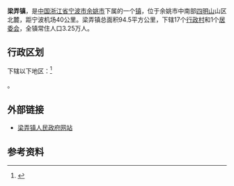 {{中国乡级行政区|33/02/81/114/000
| 电话区号 = 574
}}
'''梁弄镇'''，是[[中国|中国]][[浙江省|浙江省]][[宁波市|宁波市]][[余姚市|余姚市]]下属的一个[[镇|镇]]，位于余姚市中南部[[四明山|四明山]]山区北麓，距宁波机场40公里。梁弄镇总面积94.5平方公里，下辖17个[[行政村|行政村]]和1个[[居委会|居委会]]，全镇常住人口3.25万人。

== 行政区划 ==

下辖以下地区：<ref>{{PRC admin/ref sgc|33/02/81/114/000}}</ref>

{{PRC admin/children|33/02/81/114/000}}。

==外部链接==
*[https://web.archive.org/web/20090309094912/http://www.yyll.gov.cn/ 梁弄镇人民政府网站]

== 参考资料 ==

{{reflist}}

{{PRC admin/navcat|33/02/81/114/000}}